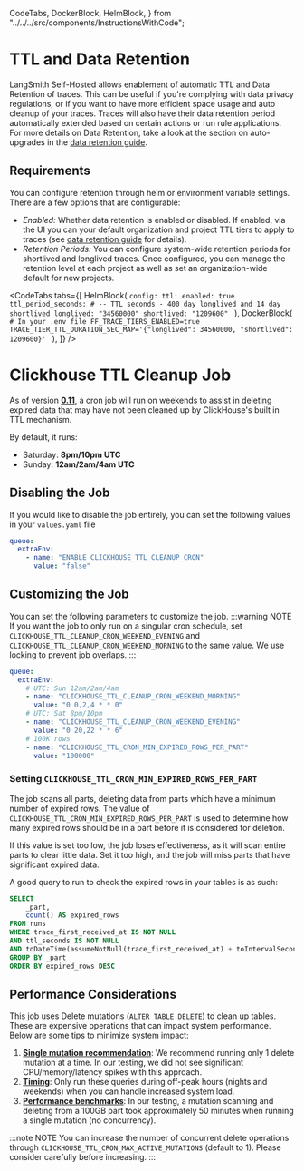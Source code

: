   CodeTabs,
  DockerBlock,
  HelmBlock,
} from "../../../src/components/InstructionsWithCode";

# TTL and Data Retention

LangSmith Self-Hosted allows enablement of automatic TTL and Data Retention of traces. This can be useful if you're complying with data privacy regulations, or if you want to have more efficient space usage and auto cleanup of your traces.
Traces will also have their data retention period automatically extended based on certain actions or run rule applications. For more details on Data Retention, take a look at the section on auto-upgrades in the [data retention guide](/administration/concepts#data-retention).

## Requirements

You can configure retention through helm or environment variable settings. There are a few options that are
configurable:

- _Enabled:_ Whether data retention is enabled or disabled. If enabled, via the UI you can your default organization and project TTL tiers to apply to traces (see [data retention guide](/administration/concepts#data-retention) for details).
- _Retention Periods:_ You can configure system-wide retention periods for shortlived and longlived traces. Once configured, you can manage the retention level at each project as well as set an organization-wide default for new projects.

<CodeTabs
  tabs={[
    HelmBlock(
      `config:
    ttl:
      enabled: true
      ttl_period_seconds:
        # -- TTL seconds - 400 day longlived and 14 day shortlived
        longlived: "34560000"
        shortlived: "1209600"
    `
    ),
    DockerBlock(
      `# In your .env file
FF_TRACE_TIERS_ENABLED=true
TRACE_TIER_TTL_DURATION_SEC_MAP='{"longlived": 34560000, "shortlived": 1209600}'
    `
    ),
  ]}
/>

# Clickhouse TTL Cleanup Job
As of version <b><u>0.11</u></b>, a cron job will run on weekends to assist in deleting expired data that may have not been cleaned up by ClickHouse's built in TTL mechanism.

By default, it runs:
- Saturday: <b>8pm/10pm UTC</b>
- Sunday: <b>12am/2am/4am UTC</b>

## Disabling the Job
If you would like to disable the job entirely, you can set the following values in your `values.yaml` file

```yaml
queue:
  extraEnv:
    - name: "ENABLE_CLICKHOUSE_TTL_CLEANUP_CRON"
      value: "false"
```

## Customizing the Job
You can set the following parameters to customize the job.
:::warning NOTE
If you want the job to only run on a singular cron schedule, set `CLICKHOUSE_TTL_CLEANUP_CRON_WEEKEND_EVENING` and `CLICKHOUSE_TTL_CLEANUP_CRON_WEEKEND_MORNING` to the same value. We use 
locking to prevent job overlaps.
:::
```yaml
queue:
  extraEnv:
    # UTC: Sun 12am/2am/4am
    - name: "CLICKHOUSE_TTL_CLEANUP_CRON_WEEKEND_MORNING"
      value: "0 0,2,4 * * 0"
    # UTC: Sat 8pm/10pm
    - name: "CLICKHOUSE_TTL_CLEANUP_CRON_WEEKEND_EVENING"
      value: "0 20,22 * * 6"
    # 100K rows
    - name: "CLICKHOUSE_TTL_CRON_MIN_EXPIRED_ROWS_PER_PART"
      value: "100000"
```

### Setting `CLICKHOUSE_TTL_CRON_MIN_EXPIRED_ROWS_PER_PART`
The job scans all parts, deleting data from parts which have a minimum number of expired rows.
The value of `CLICKHOUSE_TTL_CRON_MIN_EXPIRED_ROWS_PER_PART` is used to determine how many expired rows should be in a part before it is considered for deletion.

If this value is set too low, the job loses effectiveness, as it will scan entire parts to clear little data. Set it too high, and the job will miss parts that have significant expired data.

A good query to run to check the expired rows in your tables is as such:
```sql
SELECT
    _part,
    count() AS expired_rows
FROM runs
WHERE trace_first_received_at IS NOT NULL
AND ttl_seconds IS NOT NULL
AND toDateTime(assumeNotNull(trace_first_received_at) + toIntervalSecond(assumeNotNull(ttl_seconds))) < now()
GROUP BY _part
ORDER BY expired_rows DESC
```

## Performance Considerations
This job uses Delete mutations (`ALTER TABLE DELETE`) to clean up tables. These are expensive operations that can impact system performance. Below are some tips to minimize system impact:
1. **<u>Single mutation recommendation</u>**: We recommend running only 1 delete mutation at a time. In our testing, we did not see significant CPU/memory/latency spikes with this approach.
2. **<u>Timing</u>**: Only run these queries during off-peak hours (nights and weekends) when you can handle increased system load.
3. **<u>Performance benchmarks</u>**: 
In our testing, a mutation scanning and deleting from a 100GB part took approximately 50 minutes when running a single mutation (no concurrency).

:::note NOTE
You can increase the number of concurrent delete operations through `CLICKHOUSE_TTL_CRON_MAX_ACTIVE_MUTATIONS` (default to 1). Please consider carefully before increasing.
:::